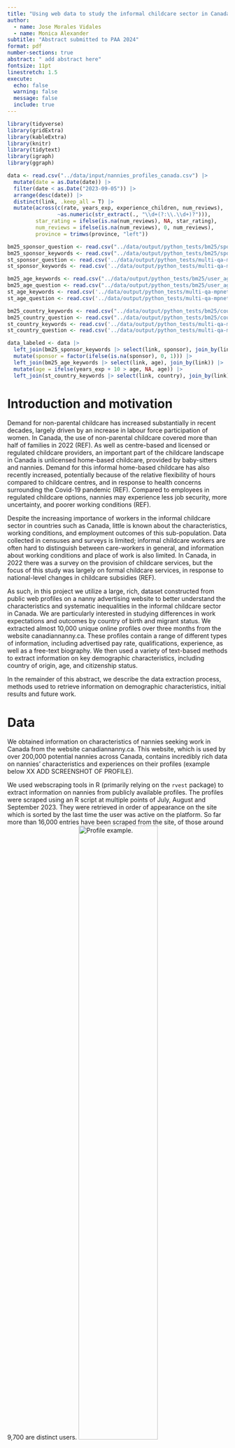 ```yaml
---
title: "Using web data to study the informal childcare sector in Canada"
author:
  - name: Jose Morales Vidales 
  - name: Monica Alexander 
subtitle: "Abstract submitted to PAA 2024"
format: pdf
number-sections: true
abstract: " add abstract here"
fontsize: 11pt
linestretch: 1.5
execute:
  echo: false
  warning: false
  message: false
  include: true
---
```


```r
library(tidyverse)
library(gridExtra)
library(kableExtra)
library(knitr)
library(tidytext)
library(igraph)
library(ggraph)
```


```r
data <- read.csv("../data/input/nannies_profiles_canada.csv") |> 
  mutate(date = as.Date(date)) |> 
  filter(date < as.Date("2023-09-05")) |> 
  arrange(desc(date)) |> 
  distinct(link, .keep_all = T) |> 
  mutate(across(c(rate, years_exp, experience_children, num_reviews), 
                ~as.numeric(str_extract(., "\\d+(?:\\.\\d+)?"))),
         star_rating = ifelse(is.na(num_reviews), NA, star_rating), 
         num_reviews = ifelse(is.na(num_reviews), 0, num_reviews), 
         province = trimws(province, "left"))

bm25_sponsor_question <- read.csv("../data/output/python_tests/bm25/sponsor_results_2023-09-04.csv")
bm25_sponsor_keywords <- read.csv("../data/output/python_tests/bm25/sponsor_results_alt_query_2023-09-04.csv")
st_sponsor_question <- read.csv('../data/output/python_tests/multi-qa-mpnet-base-cos-v1/sponsor_results_2023-09-04.csv')
st_sponsor_keywords <- read.csv('../data/output/python_tests/multi-qa-mpnet-base-cos-v1/sponsor_results_alt_query_2023-09-04.csv')

bm25_age_keywords <- read.csv("../data/output/python_tests/bm25/user_ages_2023-09-04.csv")
bm25_age_question <- read.csv("../data/output/python_tests/bm25/user_ages_query_alt_2023-09-04.csv")
st_age_keywords <- read.csv('../data/output/python_tests/multi-qa-mpnet-base-cos-v1/user_ages_2023-09-04.csv')
st_age_question <- read.csv('../data/output/python_tests/multi-qa-mpnet-base-cos-v1/user_ages_query_alt_2023-09-04.csv')

bm25_country_keywords <- read.csv("../data/output/python_tests/bm25/countries_2023-09-04.csv")
bm25_country_question <- read.csv("../data/output/python_tests/bm25/countries_query_alt_2023-09-04.csv")
st_country_keywords <- read.csv('../data/output/python_tests/multi-qa-mpnet-base-cos-v1/countries_2023-09-04.csv')
st_country_question <- read.csv('../data/output/python_tests/multi-qa-mpnet-base-cos-v1/countries_query_alt_2023-09-04.csv')

data_labeled <- data |> 
  left_join(bm25_sponsor_keywords |> select(link, sponsor), join_by(link)) |> 
  mutate(sponsor = factor(ifelse(is.na(sponsor), 0, 1))) |> 
  left_join(bm25_age_keywords |> select(link, age), join_by(link)) |> 
  mutate(age = ifelse(years_exp + 10 > age, NA, age)) |> 
  left_join(st_country_keywords |> select(link, country), join_by(link))
```


# Introduction and motivation

Demand for non-parental childcare has increased substantially in recent decades, largely driven by an increase in labour force participation of women. In Canada, the use of non-parental childcare covered more than half of families in 2022 (REF). As well as centre-based and licensed or regulated childcare providers, an important part of the childcare landscape in Canada is unlicensed home-based childcare, provided by baby-sitters and nannies. Demand for this informal home-based childcare has also recently increased, potentially because of the relative flexibility of hours compared to childcare centres, and in response to health concerns surrounding the Covid-19 pandemic (REF). Compared to employees in regulated childcare options, nannies may experience less job security, more uncertainty, and poorer working conditions (REF). 

Despite the increasing importance of workers in the informal childcare sector in countries such as Canada, little is known about the characteristics, working conditions, and employment outcomes of this sub-population. Data collected in censuses and surveys is limited; informal childcare workers are often hard to distinguish between care-workers in general, and information about working conditions and place of work is also limited. In Canada, in 2022 there was a survey on the provision of childcare services, but the focus of this study was largely on formal childcare services, in response to national-level changes in childcare subsidies (REF).

As such, in this project we utilize a large, rich, dataset constructed from public web profiles on a nanny advertising website to better understand the characteristics and systematic inequalities in the informal childcare sector in Canada. We are particularly interested in studying differences in work expectations and outcomes by country of birth and migrant status. We extracted almost 10,000 unique online profiles over three months from the website canadiannanny.ca. These profiles contain a range of different types of information, including advertised pay rate, qualifications, experience, as well as a free-text biography. We then used a variety of text-based methods to extract information on key demographic characteristics, including country of origin, age, and citizenship status. 

In the remainder of this abstract, we describe the data extraction process, methods used to retrieve information on demographic characteristics, initial results and future work. 

# Data 

We obtained information on characteristics of nannies seeking work in Canada from the website canadiannanny.ca. This website, which is used by over 200,000 potential nannies across Canada, contains incredibly rich data on nannies’ characteristics and experiences on their profiles (example below XX ADD SCREENSHOT OF PROFILE).
    
We used webscraping tools in R (primarily relying on the `rvest` package) to extract information on nannies from publicly available profiles. The profiles were scraped using an R script at multiple points of July, August and September 2023. They were retrieved in order of appearance on the site which is sorted by the last time the user was active on the platform. So far more than 16,000 entries have been scraped from the site, of those around 9,700 are distinct users. 
![Profile example.](figures/profile_example.png){width=60%}

Demographic variables are usually reported by the user in the text-based sections of their profiles, which include the short blurb right under the profile picture, a "Reasons to Hire Me" section, and a longer description in the "About Me" section. We also retrieved the users' name, url, location, reported years of experience, hourly rate, last time active on the site, number of reviews, star rating out of five, bullet points under the "I can work:" subsection (part-time, full-time, summer, etc.), children ages the user has experience with (infant, toddler, newborn, etc.), number of children they can look after, experience with children with medical conditions (diabetes, disability, epilepsy, severe allergies, etc.), transportation requirements (close to transit, has driver's license, etc.), qualifications (first aid, CPR, languages, etc.), and services they can provide (housekeeping, cooking, groceries, swim supervision, etc.).

# Retrieving demographic characteristics from profiles

In this project we are interested in studying differences in user information by key demographic characteristics, particularly age, migrant status (in particular, if the user requires sponsorship), and country of origin. However, these characteristics are not reported in profiles in a fixed field, but rather the information is often contained somewhere in the free-text user-written biographies (XX TODO ADD EXAMPLE TEXT). As such, in order to retrieve the information of interest, we use several information retrieval approaches. 

::: {.callout-tip appearance="minimal"}
## Free-text biography example.
Hi there, my name is Erin (she/her), (23 years old)! 

I am a recent (2022) graduate from the University of Waterloo with an Honours degree in Therapeutic Recreation.  I spent four years nannying for two families (that I connected with on this website), while completing my degree. 

I moved to Toronto in the Fall of 2022 and reside in the West End, Roncesvalles neighbourhood. I have nannied for two families since being in Toronto, one who I am currently working with, and can connect you with both past and present families for recommendations! 
...
:::

Information Retrieval (IR) is the process of obtaining any type of media based on user information needs. The resulting IR system is often called a search engine (REF). The IR task that we consider returns a list of ordered sentences, taken from profile descriptions, based on a query. The IR architecture uses the vector representations of queries and sentences, which are then ordered based on a similarity function like cosine or dot product. We tested two main IR methods to extract demographic information of interest. Below is a brief description of both methods considered. 

## BM25Okapi
BM25 stands for "Best Matching 25" (i.e the 25th iteration of the function), and Okapi makes reference to the first IR system that used it. This is a bag-of-words model in which query and document vectors are based on unigram word counts, and each word is considered independently of its position. This function is similar to TF-IDF (term frequency - inverse document frequency) weighting, but it adds two parameters: $k$, which adjusts the balance between term frequency and IDF, and $b$, which controls the importance of document length normalization (REF). The BM25 score of a query $Q$ containing keywords $q_1,...,q_n$ and a document $D$ is:
$$
\text{score}(D,Q) = \sum_{i=1}^n\text{IDF}(q_i)\times\frac{tf(q_i, D)\ \cdot \ (k+1)}{tf(q_1, D)+k\times\left(1-b+\frac{b \ |D|}{|D|_{\text{avg}}}\right)}
$$
Where $tf(q_i, D)$ is the number of times the keyword $q_i$ appears on document $D$, $|D|$ is the length of the document and $|D|_{\text{avg}}$ is the average document length. The inverse document frequency $\text{IDF}(q_i)$ is often computed as:
$$
\text{IDF}(q_i)=\log\left(\frac{N-n(q_i)+0.5}{n(q_i)+0.5}+1\right)
$$
Where $N$ is the total number of documents and $n(q_i)$ is the number of documents containing the keyword $q_i$. To implement this method we are using the python package `rank_bm25` which sets $k=1.5$ and $b=0.75$ by default (REF). It also sets keywords with negative IDF to the average of the non-negative IDFs multiply by 0.25. In various IR tasks is common to remove "stop words" from the text, because these words carry little semantic knowledge and they often hurt the process. However, it's not strictly necessary since the IDF downweights these stop words.  

A major disadvantage of the BM25 scoring function is that the query's keywords have to appear in the documents that it's searching through. So if the author used a synonym or expressed it in another way the model has no way of knowing that that is a relevant document. An additional disadvantage is that it doesn't take into account how close the keywords are together in the document. In our application we are dividing the profile descriptions by sentence, so the proximity between words shouldn't be an important issue. 

## Sentence Embeddings
Our second approach was to compute vector representations of sentences, or embeddings using transformer models. We used the `SentenceTransformers` package in python, which was developed for semantic search tasks similar to our goal here (REF). We mainly used the `multi-qa-mpnet-base` bi-encoder model, which was specifically trained on 215 million question-answer pairs from sources such as Yahoo answers, StackExchange and Google and Bing search queries. Once the embeddings of both the query and sentences are computed we can use the cosine or dot product similarity score to rank them.

The main advantage of this approach is that we don't need to have the query keywords appear on the sentences; the model should retrieve sentences that don't contain any of the words but have synonyms or similar ones. This could be both an advantage and disadvantage, however, because the model might select certain sentences that although are similar, aren't really relevant for that specific query. For example, when feeding the query "Do you need visa sponsorship?", the model would selected sentences such as: "I have a driver's license". 

## Queries used and retrieval results

### Immigration Status

All three variables were extracted with both approaches and two different queries: a keyword-based query and a question. With regards to retrieving users who needed sponsorship, Table 1 shows the queries and thresholds used, as well as, the number of users and true positives (users who actually required sponsorship as reviewed manually afterwards) retrieved. The BM25 model, with the keyword-based query, retrieved the most true positives from the texts; even though, the bi-encoder model had a better ratio of true positives, it's unclear if this holds when reducing the threshold to allow the retrieval of more users. Therefore, we consider that the BM25 model is the most appropriate for this specific task.
<!--XX INSERT TABLE-->
```r
df <- data.frame(Cat = c("BM25", "multi-qa-mpnet"), 
                 Query = linebreak(c("Do you need sponsorship?\nimmigration visa sponsor sponsorship", 
                                     "Do you need sponsorship?\nimmigration visa sponsor sponsorship"), align = "l"), 
                 Threshold = linebreak(c("5.0\n0.0", "0.4\n0.4"), align = "c"), 
                 total_users = linebreak(c("248\n213", "198\n97"), align = "c"), 
                 true_positives = linebreak(c("84\n183", "87\n84"), align = "c"))

kable(df, col.names = c("Model", "Query", "Threshold", "Total Users Retrieved", "True Positives"), booktabs = T, 
      escape = F, caption = "Users that requiere visa sponsorship retrieved by IR models.", align = "c") |> 
  kable_styling( latex_options = "hold_position", position = "center")
```


### Country of origin

The two queries we tested with in order to retrieve users' country or nationality were: "I am from" and "Where are you from?". However, almost every word in these queries are included in the stop words lexicon that we are using before feeding the queries into the BM25 model, so it's not able to retrieve any valid sentence (future iterations will not remove stop words from the text so a proper comparison will be made). The transformer model is able to retrieve 243 users with valid nationalities using the keyword-based query. 


### Age

For this task we used the queries: "How old are you?" and "I am years old". There was no need to select a threshold when retrieving users' age, since out of the top sentences we just extract the numbers and performed the subsequent transformations mentioned before. The BM25 with the keyword-based query was able to retrieve 237 users with apparent valid ages and 223 with the question based one, while the bi-encoder performed better with the question query it only manage to extract 195 users with valid ages. 


# Initial results and observations

## Summary characteristics by province and age

```r
territories <- c("Yukon", "Northwest Territories", "Nunavut")
data_labeled |> 
  filter(!is.na(province), 
         province != "Unorganized") |> 
  mutate(province = ifelse(province %in% territories, "Territories", province)) |> 
  group_by(province) |> 
  summarise(`N (prop.)` = paste0(n(), 
                      " (", round(n()/dim(data)[1], 2), ")"), 
            `Rate (sd)` = paste0(round(mean(rate[rate < 200], na.rm = T), 2), 
                               " (", round(sd(rate[rate < 200], na.rm=T), 2), ")"), 
            `Years Ex. (sd)` = paste0(round(mean(years_exp[years_exp < 50], na.rm = T), 2), 
                               " (", round(sd(years_exp[years_exp < 50], na.rm=T), 2), ")"),
            `No. Children (sd)` = paste0(round(mean(experience_children, na.rm = T), 2), 
                               " (", round(sd(experience_children, na.rm=T), 2), ")"), 
            `Age (sd)` = paste0(round(mean(age, na.rm = T), 2), 
                               " (", round(sd(age, na.rm = T), 2), ")")) |>
  add_row(province = "National", 
          `N (prop.)` = paste0(dim(data)[1], " (",1.000, ")"), 
          `Rate (sd)` = paste0(round(mean(data$rate[data$rate < 200], na.rm = T), 2), 
                              " (", round(sd(data$rate[data$rate < 200], na.rm=T), 2), ")"), 
          `Years Ex. (sd)` = paste0(round(mean(data$years_exp[data$years_exp < 50], na.rm = T), 2), 
                             " (", round(sd(data$years_exp[data$years_exp < 50], na.rm=T), 2), ")"),
          `No. Children (sd)` = paste0(round(mean(data$experience_children, na.rm = T), 2), 
                             " (", round(sd(data$experience_children, na.rm=T), 2), ")"), 
          `Age (sd)` = paste0(round(mean(data_labeled$age, na.rm = T), 2), 
                               " (", round(sd(data_labeled$age, na.rm = T), 2), ")")) |>
  rename(`Province` = province) |> 
  kable(format="latex", booktabs = T, caption = "Average value of quantitative variables by province. The statistic in parenthesis is specified in the header.", digits = 3) |>
  kable_styling(full_width = F, latex_options = "hold_position", position = "center") |> 
  row_spec(11, hline_after = T) |> 
  column_spec(1, width = "2.7cm")
```

Table 2 shows summary statistics by province of specific characteristics reported by users. Ontario is by far the province with the most users with over 50% of these located there, followed by Alberta and British Columbia, which are both well over 1k users and above 15% of the total. At the national we have a mean hourly rate of \$19.51 CAD with a standard deviation of \$4.65, the province with highest rate in average was British Columbia with \$20.98, followed by Ontario at \$19.66; however, both Yukon and Northwest Territories have higher averages rates than any province. The province with the lowest average rate was Prince Edward Island with \$16.01. With regards to the years of experience the national average was around eight, the province with the most experienced nannies was Nova Scotia, while the least experienced was Newfoundland. 
<!--XX TODO Combine Yukon and Northwest Territories-->
```r
#| fig-cap: Age distribution of users and by province (selecting those with at least 2 users with valid ages).

p1 <- data_labeled |> ggplot(aes(age, y=..density..)) + 
  geom_histogram(col="black", fill="steelblue3") + 
  geom_density(alpha = 0.2, fill="black") + 
  geom_vline(xintercept = median(data_labeled$age, na.rm = T), linetype="dashed", 
             linewidth=0.7, col="darkgray") + 
  theme_bw() + 
  ggtitle("Distribution over all users") + ylab("") + scale_x_continuous(breaks = seq(10, 70, 5)) + 
  xlab("Age")
 
p2 <- data_labeled |> 
  filter(!province %in% c(NA, "Yukon", "Unorganized", 
                           "Newfoundland and Labrador", "Northwest Territories",
                           "Prince Edward Island", "New Brunswick"), 
         !is.na(age)) |> 
  group_by(province) |> 
  mutate( province = paste0(province, "\n n = ", n())) |> 
  ungroup() |> 
  ggplot(aes( age, province, fill = province)) + 
  geom_violin( width = 1.1, alpha = 0.8) + 
  geom_boxplot(alpha=0.2, width = 0.2, fill = "black") + 
  theme_bw() +
  theme(legend.position="none") + 
  xlab("Age") + ylab("") + 
  scale_x_continuous(breaks = seq(10, 70, 5))

grid.arrange(p1, p2, ncol = 2, widths  = c(1.5, 1.8))
```
Only 66 profiles received reviews from clients, and three of those profiles have been deleted since the time they were first retrieved. In total 70 reviews have been filled (counting profiles that received more than one), with a national average rating of 3.71. Users from Ontario are by far the most likely to receive a review and they have an average rating of 3.86, while users from BC had a very low average rating of 2.6.

Figure 1 shows the distribution of age over all users and by province. The median over the whole population is 25, and the provinces' median ranges from 20 to 25 years old. It's clear that the distributions of the total users and for each provinces are right-skewed.

```r
data_sponsor <- data_labeled |> filter(sponsor == 1)
data_no_sponsor <- data_labeled |> filter(sponsor == 0)
data.frame( variable = c("Rate", "Years Exp.", "Age", "No. Children"),
            Mean = c( 
                  mean(data_sponsor$rate[data_sponsor$rate < 200], na.rm = T), 
                  mean(data_sponsor$years_exp[data_sponsor$years_exp < 50], na.rm = T), 
                  mean(data_sponsor$age, na.rm = T), 
                  mean(data_sponsor$experience_children, na.rm = T)), 
           `Std. dev.` = c(
                  sd(data_sponsor$rate[data_sponsor$rate < 200], na.rm = T), 
                  sd(data_sponsor$years_exp[data_sponsor$years_exp < 50], na.rm = T),  
                  sd(data_sponsor$age, na.rm = T), 
                  sd(data_sponsor$experience_children, na.rm = T)), 
           `Mean` = c( 
                  mean(data_no_sponsor$rate[data_no_sponsor$rate < 200], na.rm = T), 
                  mean(data_no_sponsor$years_exp[data_no_sponsor$years_exp < 50], na.rm = T), 
                  mean(data_no_sponsor$age, na.rm = T), 
                  mean(data_no_sponsor$experience_children, na.rm = T)),
           `Std. dev.` = c( 
                  sd(data_no_sponsor$rate[data_no_sponsor$rate < 200], na.rm = T), 
                  sd(data_no_sponsor$years_exp[data_no_sponsor$years_exp < 50], na.rm = T), 
                  sd(data_no_sponsor$age, na.rm = T), 
                  sd(data_no_sponsor$experience_children, na.rm = T))
                ) |> 
  kable(format="latex", booktabs = T, caption = "Statistics by immigrant status.", 
        col.names = c("", "Mean", "Std dev.", "Mean", "Std dev."), digits = 3) |>
  kable_styling(full_width = F, latex_options = "hold_position", position = "center") |> 
  add_header_above(c(" "=1, "Sponsorship" = 2, "No sponsorship" = 2))
```

## Nannies needing sponsorship

Table 3 users who need to be sponsored are willing to charge a slightly lower rate than those who doesn't. The distribution of reported years of experience of nannies who require sponsorship is much less spread out than those who doesn't. Figure XX shows the number and proportion of users requesting sponsorship by province. Unsurprisingly Ontario has the most foreign users, but provinces such as Quebec suggest higher proportions. Note that the Yukon territory has by far the highest proportion, where 2 out of 11 users where found to be looking for sponsorship, but was removed from the graph due to small counts. 
<!--XX ADD A TABLE BASED ON FIGURE 5 IN ORIGINAL REPORT (boxplots)-->
<!--XX ADD FIGURE 6 BUT REMOVE YUKON-->
```r
#| fig-cap: Number and proportion of users who require sponsorship by province or territory.
p1 <- data_labeled |> 
  distinct(link, .keep_all = T) |> 
  filter(sponsor == 1, 
         province != "Yukon") |> 
  count(province) |> 
  ungroup() |>
  arrange(n) |>
  mutate(province = factor(province, levels=province)) |> 
  ggplot(aes(n, province, fill = province)) + 
  geom_col(show.legend = F) + theme_bw() +
  geom_text(aes(label = n)) + 
  xlab("Users who require sponsorship") + ylab("") 

p2 <- data_labeled |> 
  filter(province != "Yukon") |> 
  distinct(link, .keep_all = T) |> 
  group_by(province) |> 
  summarise(immigrant_prop = mean(as.numeric(sponsor) == 2), 
            count = n(), 
            immigrant_count = sum(as.numeric(sponsor) == 2)) |> 
  mutate(province = reorder(province, immigrant_count)) |> 
  filter( immigrant_prop < 0.3) |> filter( immigrant_prop > 0) |> 
  ggplot(aes( immigrant_prop, province, fill = province)) + 
  geom_col(show.legend = F) + 
  geom_text(aes(label=round(immigrant_prop, 3))) + 
  ylab("") + xlab("Proportion of immigrant users") + 
  theme_bw() + theme(axis.text.y=element_blank())

grid.arrange(p1, p2, ncol = 2, widths = c(1.3, 1))
```


## Country of origin

The majority of foreign users (78) are originally from the Philippines, followed by Mexico with 21 users. Figure 3 shows the differences in rate distribution and reported years of experience by country of origin. Nannies from the Philippines are willing to take a substantially lower pay than others, with a median hourly rate of less than \$16 CAD and some users even going down to \$12 per hour. Users from Mexico, Japan, Colombia or Brazil have an hourly rate much closer to the global median at \$20 an hour.
<!--XX ADD FIGURE 8-->
<!--XX FOR THE RATE AND EXPERIENCE, ALSO ADD IN THE CANADIANS AS A BASELINE-->

```r
#| fig-cap: Distribution of rate and years of experience by country of origin.
p2 <- data_labeled |> 
  mutate(country = ifelse(is.na(country), "Canada", country), 
         country = ifelse(country == "United States of America", "US", country)) |> 
  group_by(country) |> 
  mutate(n = n()) |> 
  ungroup() |> 
  mutate(country = reorder(country, n)) |> 
  filter( !is.na(country), n > 3) |> 
  ggplot(aes( rate, country, fill = country)) + geom_boxplot(show.legend = F) + 
  theme_bw() + ylab("") + xlab("Rate (CAD)") +
  scale_x_continuous(breaks = seq(4.0,40.0,4), limits = c(11,38)) 

p3 <- data_labeled |> 
  mutate(country = ifelse(is.na(country), "Canada", country), 
         country = ifelse(country == "United States of America", "US", country)) |> 
  group_by(country) |> 
  mutate(n = n()) |> 
  ungroup() |> 
  mutate(country = reorder(country, n)) |> 
  filter( !is.na(country), n > 3, years_exp < 50) |> 
  ggplot(aes( years_exp, country, fill = country)) + geom_boxplot(show.legend = F) + 
  theme_bw() + ylab("") + xlab("Experience (years)") +
  theme(axis.text.y = element_blank()) + xlim(c(0, 30))

grid.arrange( p2, p3, ncol = 2, widths  = c(1.7, 1.5))
  
```

## Comparison to census data
<!---  XX TODO Add some comparisons to census data by province, citizenship, birth place, and age. -->
We collected data from the 2011 census from IPUMS [ref], on women working in home care and educational support occupations (code 35). Table 4 shows statistics by province. We found 7,652 women in Canada and 34% were from Ontario, significantly lower than what was found on the canadiannanny site, where 52% reported being located in this province. The discrepancy might be due to a lack of Québécois nannies on the site, only 5% reported Quebec as their location, which doesn't match  true population proportions. Census data assigns 15% of people to Quebec. The reasons for this might be that, even though users can write their description in French or any language they want, the site itself is in English with no French version. 
```r
possible_nannies <- read_csv("../data/nannies_census.csv")
possible_nannies<- possible_nannies |> 
  mutate(province = case_when(geo1_ca2011 == 10 ~ "Newfoundland", 
                              geo1_ca2011 == 11 ~ "Prince Edward Island", 
                              geo1_ca2011 == 12 ~ "Nova Scotia", 
                              geo1_ca2011 == 13 ~ "New Brunswick", 
                              geo1_ca2011 == 24 ~ "Quebec", 
                              geo1_ca2011 == 35 ~ "Ontario", 
                              geo1_ca2011 == 46 ~ "Manitoba", 
                              geo1_ca2011 == 47 ~ "Saskatchewan", 
                              geo1_ca2011 == 48 ~ "Alberta", 
                              geo1_ca2011 == 59 ~ "British Columbia", 
                              geo1_ca2011 == 60 ~ "Yukon"), 
         citizen = as.factor(citizen), 
         citizenship = as.factor(ifelse(citizen != 4, "Citizen", "Not a citizen")))

possible_nannies |> 
  group_by(province) |> 
  summarise(`N (prop.)` = paste0(n(), 
                      " (", round(n()/dim(possible_nannies)[1], 3), ")"), 
            `Non-citizens (%)` = paste0(round(sum(citizen == 4), 3), 
                               " (", round(mean(citizen == 4), 2)*100, "%)"),
            `Employed (%)` = paste0(round(sum(empstat == 1), 3), 
                               " (", round(mean(empstat == 1), 2)*100, "%)"),
            `Mean Age (sd)` = paste0(round(mean(age), 3), 
                               " (", round(sd(age), 2), ")")) |>
  add_row(province = "National", 
          `N (prop.)` = paste0(dim(possible_nannies)[1]," (1.00)"), 
            `Non-citizens (%)` = paste0(round(sum(possible_nannies$citizen == 4), 3), 
                               " (", round(mean(possible_nannies$citizen == 4), 2)*100, "%)"),
            `Employed (%)` = paste0(round(sum(possible_nannies$empstat == 1), 3), 
                               " (", round(mean(possible_nannies$empstat == 1), 2)*100, "%)"),
            `Mean Age (sd)` = paste0(round(mean(possible_nannies$age), 3), 
                               " (", round(sd(possible_nannies$age), 2), ")")) |>
  rename(`Province` = province) |> 
  kable(format="latex", booktabs = T, caption = "Census statistics by province.") |>
  kable_styling(full_width = F, latex_options = "hold_position", position = "center") |> 
  row_spec(11, hline_after = T) |> 
  column_spec(1, width = "2.7cm")
```

Average age range from 40 to 46 years old with a standard deviation of around 13-14 years across all provinces and at the national level. These numbers are much higher that what was observed from the users on the site, where the mean age was 26.85 at the national level and ranging from 22 to 27 across all provinces. This might indicated that a higher proportion of young people are using the site, and they're using it to find part-time or temporary jobs.

```r
possible_nannies |> 
  mutate(citizen = case_when(citizen == 2 ~ "Citizen by birth", 
                             citizen == 3 ~ "Naturalized", 
                             citizen == 4 ~ "Non-citizen"), 
         incearn = incearn/1000) |> 
  group_by(citizen) |> 
  mutate(citizen = paste0(citizen, "\n n = ", n())) |> 
  ungroup() |> 
  ggplot(aes(citizen, incearn, fill = citizen)) + 
  geom_violin(show.legend = F, alpha = 0.8)+
  geom_boxplot(show.legend = F, width = 0.2, fill = "black", alpha = 0.2) + 
  theme_bw() + 
  scale_y_continuous(breaks = seq(0,170.0,20), limits = c(-5,170), 
                     labels = scales::dollar_format(prefix="$", suffix = "k")) +
  ylab("Yearly income") + xlab("")

#possible_nannies |> 
#  group_by(citizenship) |> 
#  mutate(citizenship = paste0(citizenship, "\n n = ", n())) |> 
#  ungroup() |> 
#  filter(incearn < 2e5) |> 
#  ggplot(aes(citizenship, incearn, fill = citizenship)) + 
#  geom_violin(show.legend = F, alpha=0.8) + 
#  geom_boxplot(show.legend = F, fill = "black", alpha = 0.2, width = 0.2) + 
#  theme_bw()
```

Around 6,511 (85%) people were Canadian citizen, out of these 1,251 (16% out of the total) were naturalized immigrants, and 1141 didn't weren't citizens. Table 5 shows census statistics by citizenship status. We can see that naturalized citizens earn a higher yearly income on average than non-citizens and citizens by birth, they also have a higher proportion of people earning more than $50k a year (4.1%) than the other 2 groups, only 0.9% of non-citizens earned more than \$50k in 2011. The income distributions of the both groups of citizens were significantly right-skewed, while the income distribution for non-citizens was slightly skewed to the left. Citizens by birth were more likely to earn negative income, but the proportion of people who are in this situation is quite low in all three groups. Non-citizen had the lowest unemployment rate, with only 2.8%; they were also the youngest group, with a mean age of 39 years, while naturalized citizens were the oldest group at an average of 47 years, makes sense given the time it takes to became a citizen in Canada. 

```r
citizen_birth <- possible_nannies |> filter(citizen == 2)
citizen_natur <- possible_nannies |> filter(citizen == 3)
non_citizen <- possible_nannies |> filter(citizen == 4)


possible_nannies |> 
  group_by(citizen) |> 
  summarise(`Mean (k)` = mean(incearn)/1000, 
            `Median (k)` = median(incearn)/1000, 
            `Prop. >50k (%)` = mean(incearn > 50000)*100, 
            `Prop. <0k (%)` = mean(incearn < 0)*100, 
            `Number` = sum(empstat == 2), 
            `Prop. (%)` = mean(empstat == 2)*100, 
            `Mean (years)` = mean(age), 
            `Std. dev. (years)` = sd(age)) |> 
  pivot_longer(cols = -citizen) |> 
  pivot_wider(names_from = citizen) |> 
  kable(format="latex", booktabs = T, caption = "Census statistics by citizenship status.", 
        col.names = c("", paste0("Citizen by birth\nn = ",dim(citizen_birth)[1]), 
                                        paste0("Naturalized\nn = ",dim(citizen_natur)[1]), 
                                        paste0("Non-citizen\nn = ",dim(non_citizen)[1])), 
        digits = 3) |> 
  column_spec(column = 2, width = "3cm") |> 
  column_spec(column = 3, width = "2cm") |> 
  column_spec(column = 4, width = "2cm") |> 
  pack_rows("Income", 1, 4) |> 
  pack_rows("Unemployment", 5, 6) |> 
  pack_rows("Age", 7, 8)
```



# Summary and future work

In this project we utilize the large amounts of data available online to glean insights into the informal childcare sector in Canada. Our work to date has involved extracting almost 10,000 unique nanny profiles and using information retrieval techniques to extract information on age, country of origin, and immigration status. Initial observations suggest some evidence for systematic differences in advertised rates and other characteristics by immigration status and country of origin, with nannies requiring sponsorship willing to charge a lower rate than those who don't on average. 

Future work will focus on several aspects. Firstly, we are working on improving the information retrieval algorithm to extract more information on potential migrants. Secondly, we will investigate image processing techniques to extract information about age and possibly gender from user profile pictures. Finally, we plan to collect multiple waves of profiles over time, in order to get estimates for the implied turnover rates of nannies seeking employment. 

# References

